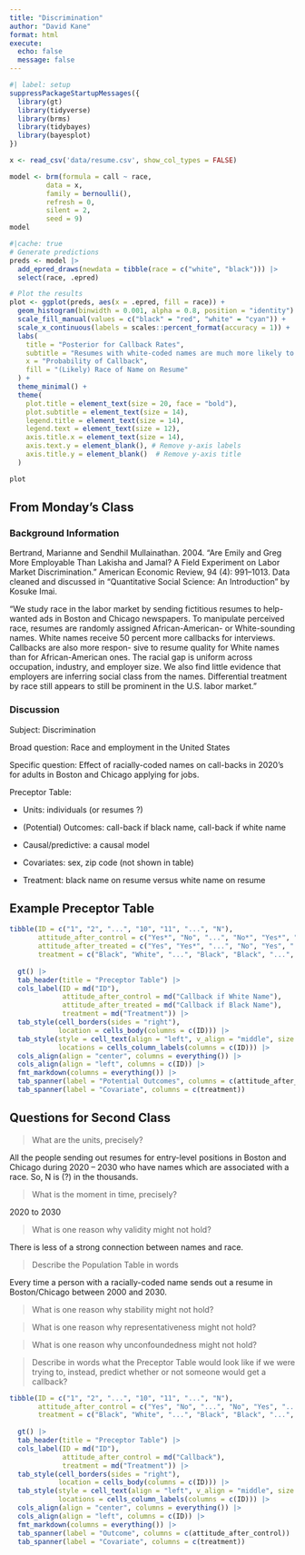 ```yaml
---
title: "Discrimination"
author: "David Kane"
format: html
execute: 
  echo: false
  message: false
---
```


```r
#| label: setup
suppressPackageStartupMessages({
  library(gt)
  library(tidyverse)
  library(brms)
  library(tidybayes)
  library(bayesplot)
})

x <- read_csv('data/resume.csv', show_col_types = FALSE)

```

```r
model <- brm(formula = call ~ race,
         data = x,
         family = bernoulli(),
         refresh = 0,
         silent = 2,
         seed = 9)
model
```

```r
#|cache: true
# Generate predictions
preds <- model |>
  add_epred_draws(newdata = tibble(race = c("white", "black"))) |>
  select(race, .epred)

# Plot the results
plot <- ggplot(preds, aes(x = .epred, fill = race)) +
  geom_histogram(binwidth = 0.001, alpha = 0.8, position = "identity") +
  scale_fill_manual(values = c("black" = "red", "white" = "cyan")) +
  scale_x_continuous(labels = scales::percent_format(accuracy = 1)) +
  labs(
    title = "Posterior for Callback Rates",
    subtitle = "Resumes with white-coded names are much more likely to receive callbacks",
    x = "Probability of Callback",
    fill = "(Likely) Race of Name on Resume"
  ) +
  theme_minimal() +
  theme(
    plot.title = element_text(size = 20, face = "bold"),
    plot.subtitle = element_text(size = 14),
    legend.title = element_text(size = 14),
    legend.text = element_text(size = 12),
    axis.title.x = element_text(size = 14),
    axis.text.y = element_blank(), # Remove y-axis labels
    axis.title.y = element_blank()  # Remove y-axis title
  )

plot
```

## From Monday's Class

### Background Information

Bertrand, Marianne and Sendhil Mullainathan. 2004. "Are Emily and Greg More Employable Than Lakisha and Jamal? A Field Experiment on Labor Market Discrimination." American Economic Review, 94 (4): 991–1013. Data cleaned and discussed in "Quantitative Social Science: An Introduction" by Kosuke Imai.

"We study race in the labor market by sending fictitious resumes to help-wanted ads in Boston and Chicago newspapers. To manipulate perceived race, resumes are randomly assigned African-American- or White-sounding names. White names receive 50 percent more callbacks for interviews. Callbacks are also more respon- sive to resume quality for White names than for African-American ones. The racial gap is uniform across occupation, industry, and employer size. We also find little evidence that employers are inferring social class from the names. Differential treatment by race still appears to still be prominent in the U.S. labor market."

### Discussion

Subject: Discrimination

Broad question: Race and employment in the United States

Specific question: Effect of racially-coded names on call-backs in 2020's for adults in Boston and Chicago applying for jobs.

Preceptor Table: 
  
  * Units: individuals (or resumes ?) 
  
  * (Potential) Outcomes: call-back if black name, call-back if white name   
  
  * Causal/predictive: a causal model  
  
  * Covariates: sex, zip code (not shown in table)  
  
  * Treatment: black name on resume versus white name on resume 

## Example Preceptor Table
  
```r
tibble(ID = c("1", "2", "...", "10", "11", "...", "N"),
       attitude_after_control = c("Yes*", "No", "...", "No*", "Yes*", "...", "Yes"),
       attitude_after_treated = c("Yes", "Yes*", "...", "No", "Yes", "...", "No*"),
       treatment = c("Black", "White", "...", "Black", "Black", "...", "White")) |>
  
  gt() |>
  tab_header(title = "Preceptor Table") |> 
  cols_label(ID = md("ID"),
             attitude_after_control = md("Callback if White Name"),
             attitude_after_treated = md("Callback if Black Name"),
             treatment = md("Treatment")) |>
  tab_style(cell_borders(sides = "right"),
            location = cells_body(columns = c(ID))) |>
  tab_style(style = cell_text(align = "left", v_align = "middle", size = "large"), 
            locations = cells_column_labels(columns = c(ID))) |>
  cols_align(align = "center", columns = everything()) |>
  cols_align(align = "left", columns = c(ID)) |>
  fmt_markdown(columns = everything()) |>
  tab_spanner(label = "Potential Outcomes", columns = c(attitude_after_control, attitude_after_treated)) |>
  tab_spanner(label = "Covariate", columns = c(treatment))
```

## Questions for Second Class

<!-- There are no "right" answers. Each person/group might have a different goal . . . -->

> What are the units, precisely?

All the people sending out resumes for entry-level positions in Boston and Chicago during 2020 -- 2030 who have names which are associated with a race. So, N is (?) in the thousands.

> What is the moment in time, precisely?

2020 to 2030

> What is one reason why validity might not hold?

There is less of a strong connection between names and race.

> Describe the Population Table in words

Every time a person with a racially-coded name sends out a resume in Boston/Chicago between 2000 and 2030.

> What is one reason why stability might not hold?



> What is one reason why representativeness might not hold?



> What is one reason why unconfoundedness might not hold?



> Describe in words what the Preceptor Table would look like if we were trying to, instead, predict whether or not someone would get a callback?


```r
tibble(ID = c("1", "2", "...", "10", "11", "...", "N"),
       attitude_after_control = c("Yes", "No", "...", "No", "Yes", "...", "Yes"),
       treatment = c("Black", "White", "...", "Black", "Black", "...", "White")) |>
  
  gt() |>
  tab_header(title = "Preceptor Table") |> 
  cols_label(ID = md("ID"),
             attitude_after_control = md("Callback"),
             treatment = md("Treatment")) |>
  tab_style(cell_borders(sides = "right"),
            location = cells_body(columns = c(ID))) |>
  tab_style(style = cell_text(align = "left", v_align = "middle", size = "large"), 
            locations = cells_column_labels(columns = c(ID))) |>
  cols_align(align = "center", columns = everything()) |>
  cols_align(align = "left", columns = c(ID)) |>
  fmt_markdown(columns = everything()) |>
  tab_spanner(label = "Outcome", columns = c(attitude_after_control)) |>
  tab_spanner(label = "Covariate", columns = c(treatment))
```



  
